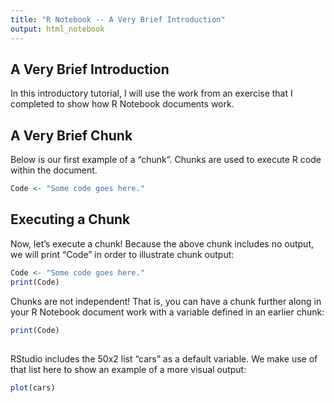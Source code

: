 ---
title: "R Notebook -- A Very Brief Introduction"
output: html_notebook
---



## A Very Brief Introduction

In this introductory tutorial, I will use the work from an exercise that I completed to show how R Notebook documents work.



## A Very Brief Chunk

Below is our first example of a "chunk". Chunks are used to execute R code within the document.

```{r code1}
Code <- "Some code goes here."

```



## Executing a Chunk

Now, let's execute a chunk! Because the above chunk includes no output, we will print "Code" in order to illustrate chunk output:

```{r code2}
Code <- "Some code goes here."
print(Code)

```


Chunks are not independent! That is, you can have a chunk further along in your R Notebook document work with a variable defined
    in an earlier chunk:

```{r code3}
print(Code)
```




## 

RStudio includes the 50x2 list "cars" as a default variable. We make use of that list here to show an example of a more
    visual output:
    
```{r code4}
plot(cars)
```




